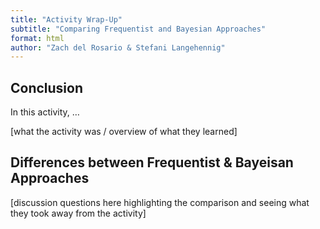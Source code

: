```yaml
---
title: "Activity Wrap-Up"
subtitle: "Comparing Frequentist and Bayesian Approaches"
format: html
author: "Zach del Rosario & Stefani Langehennig"
---
```


## Conclusion

In this activity, ...

[what the activity was / overview of what they learned]

## Differences between Frequentist & Bayeisan Approaches

[discussion questions here highlighting the comparison and seeing what they took away from the activity]